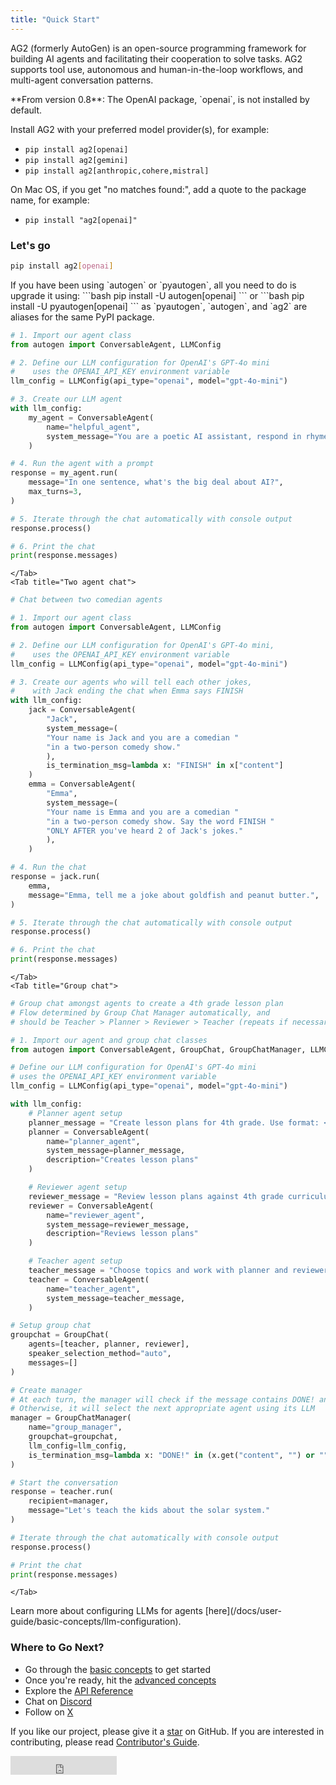 ```yaml
---
title: "Quick Start"
---
```


AG2 (formerly AutoGen) is an open-source programming framework for building AI agents and facilitating their cooperation to solve tasks. AG2 supports tool use, autonomous and human-in-the-loop workflows, and multi-agent conversation patterns.

<Warning>
**From version 0.8**: The OpenAI package, `openai`, is not installed by default.

Install AG2 with your preferred model provider(s), for example:
- `pip install ag2[openai]`
- `pip install ag2[gemini]`
- `pip install ag2[anthropic,cohere,mistral]`

On Mac OS, if you get "no matches found:", add a quote to the package name, for example:
- `pip install "ag2[openai]"`
</Warning>

### Let's go

```sh
pip install ag2[openai]
```
<Tip>
If you have been using `autogen` or `pyautogen`, all you need to do is upgrade it using:
```bash
pip install -U autogen[openai]
```
or
```bash
pip install -U pyautogen[openai]
```
as `pyautogen`, `autogen`, and `ag2` are aliases for the same PyPI package.
</Tip>

<Tabs>
    <Tab title="Chat with an agent">

```python
# 1. Import our agent class
from autogen import ConversableAgent, LLMConfig

# 2. Define our LLM configuration for OpenAI's GPT-4o mini
#    uses the OPENAI_API_KEY environment variable
llm_config = LLMConfig(api_type="openai", model="gpt-4o-mini")

# 3. Create our LLM agent
with llm_config:
    my_agent = ConversableAgent(
        name="helpful_agent",
        system_message="You are a poetic AI assistant, respond in rhyme.",
    )

# 4. Run the agent with a prompt
response = my_agent.run(
    message="In one sentence, what's the big deal about AI?",
    max_turns=3,
)

# 5. Iterate through the chat automatically with console output
response.process()

# 6. Print the chat
print(response.messages)
```
    </Tab>
    <Tab title="Two agent chat">

```python
# Chat between two comedian agents

# 1. Import our agent class
from autogen import ConversableAgent, LLMConfig

# 2. Define our LLM configuration for OpenAI's GPT-4o mini,
#    uses the OPENAI_API_KEY environment variable
llm_config = LLMConfig(api_type="openai", model="gpt-4o-mini")

# 3. Create our agents who will tell each other jokes,
#    with Jack ending the chat when Emma says FINISH
with llm_config:
    jack = ConversableAgent(
        "Jack",
        system_message=(
        "Your name is Jack and you are a comedian "
        "in a two-person comedy show."
        ),
        is_termination_msg=lambda x: "FINISH" in x["content"]
    )
    emma = ConversableAgent(
        "Emma",
        system_message=(
        "Your name is Emma and you are a comedian "
        "in a two-person comedy show. Say the word FINISH "
        "ONLY AFTER you've heard 2 of Jack's jokes."
        ),
    )

# 4. Run the chat
response = jack.run(
    emma,
    message="Emma, tell me a joke about goldfish and peanut butter.",
)

# 5. Iterate through the chat automatically with console output
response.process()

# 6. Print the chat
print(response.messages)
```

    </Tab>
    <Tab title="Group chat">

```python
# Group chat amongst agents to create a 4th grade lesson plan
# Flow determined by Group Chat Manager automatically, and
# should be Teacher > Planner > Reviewer > Teacher (repeats if necessary)

# 1. Import our agent and group chat classes
from autogen import ConversableAgent, GroupChat, GroupChatManager, LLMConfig

# Define our LLM configuration for OpenAI's GPT-4o mini
# uses the OPENAI_API_KEY environment variable
llm_config = LLMConfig(api_type="openai", model="gpt-4o-mini")

with llm_config:
    # Planner agent setup
    planner_message = "Create lesson plans for 4th grade. Use format: <title>, <learning_objectives>, <script>"
    planner = ConversableAgent(
        name="planner_agent",
        system_message=planner_message,
        description="Creates lesson plans"
    )

    # Reviewer agent setup
    reviewer_message = "Review lesson plans against 4th grade curriculum. Provide max 3 changes."
    reviewer = ConversableAgent(
        name="reviewer_agent",
        system_message=reviewer_message,
        description="Reviews lesson plans"
    )

    # Teacher agent setup
    teacher_message = "Choose topics and work with planner and reviewer. Say DONE! when finished."
    teacher = ConversableAgent(
        name="teacher_agent",
        system_message=teacher_message,
    )

# Setup group chat
groupchat = GroupChat(
    agents=[teacher, planner, reviewer],
    speaker_selection_method="auto",
    messages=[]
)

# Create manager
# At each turn, the manager will check if the message contains DONE! and end the chat if so
# Otherwise, it will select the next appropriate agent using its LLM
manager = GroupChatManager(
    name="group_manager",
    groupchat=groupchat,
    llm_config=llm_config,
    is_termination_msg=lambda x: "DONE!" in (x.get("content", "") or "").upper()
)

# Start the conversation
response = teacher.run(
    recipient=manager,
    message="Let's teach the kids about the solar system."
)

# Iterate through the chat automatically with console output
response.process()

# Print the chat
print(response.messages)
```

    </Tab>

</Tabs>

<Tip>
    Learn more about configuring LLMs for agents
    [here](/docs/user-guide/basic-concepts/llm-configuration).
</Tip>

### Where to Go Next?

- Go through the [basic concepts](/docs/user-guide/basic-concepts/installing-ag2) to get started
- Once you're ready, hit the [advanced concepts](/docs/user-guide/advanced-concepts/rag)
- Explore the [API Reference](/docs/api-reference/autogen)
- Chat on [Discord](https://discord.gg/pAbnFJrkgZ)
- Follow on [X](https://x.com/ag2oss)

If you like our project, please give it a [star](https://github.com/ag2ai/ag2) on GitHub. If you are interested in contributing, please read [Contributor's Guide](/docs/contributor-guide/contributing).

<iframe
  src="https://ghbtns.com/github-btn.html?user=ag2ai&amp;repo=ag2&amp;type=star&amp;count=true&amp;size=large"
  frameborder="0"
  scrolling="0"
  width="170"
  height="30"
  title="GitHub"
></iframe>
